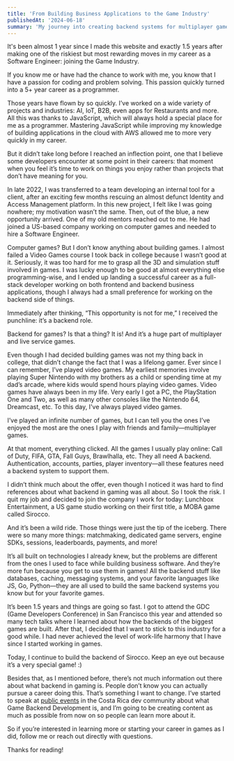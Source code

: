 ```yaml
---
title: 'From Building Business Applications to the Game Industry'
publishedAt: '2024-06-18'
summary: 'My journey into creating backend systems for multiplayer games.'
---
```


It's been almost 1 year since I made this website and exactly 1.5 years after making one of the riskiest but most rewarding moves in my career as a Software Engineer: joining the Game Industry.

If you know me or have had the chance to work with me, you know that I have a passion for coding and problem solving. This passion quickly turned into a 5+ year career as a programmer.

Those years have flown by so quickly. I’ve worked on a wide variety of projects and industries: AI, IoT, B2B, even apps for Restaurants and more. All this was thanks to JavaScript, which will always hold a special place for me as a programmer. Mastering JavaScript while improving my knowledge of building applications in the cloud with AWS allowed me to more very quickly in my career.

But it didn’t take long before I reached an inflection point, one that I believe some developers encounter at some point in their careers: that moment when you feel it’s time to work on things you enjoy rather than projects that don’t have meaning for you.

In late 2022, I was transferred to a team developing an internal tool for a client, after an exciting few months rescuing an almost defunct Identity and Access Management platform. In this new project, I felt like I was going nowhere; my motivation wasn’t the same. Then, out of the blue, a new opportunity arrived. One of my old mentors reached out to me. He had joined a US-based company working on computer games and needed to hire a Software Engineer.

Computer games? But I don’t know anything about building games. I almost failed a Video Games course I took back in college because I wasn’t good at it. Seriously, it was too hard for me to grasp all the 3D and simulation stuff involved in games. I was lucky enough to be good at almost everything else programming-wise, and I ended up landing a successful career as a full-stack developer working on both frontend and backend business applications, though I always had a small preference for working on the backend side of things.

Immediately after thinking, “This opportunity is not for me,” I received the punchline: it’s a backend role.

Backend for games? Is that a thing? It is! And it’s a huge part of multiplayer and live service games.

Even though I had decided building games was not my thing back in college, that didn’t change the fact that I was a lifelong gamer. Ever since I can remember, I’ve played video games. My earliest memories involve playing Super Nintendo with my brothers as a child or spending time at my dad’s arcade, where kids would spend hours playing video games. Video games have always been in my life. Very early I got a PC, the PlayStation One and Two, as well as many other consoles like the Nintendo 64, Dreamcast, etc. To this day, I've always played video games.

I’ve played an infinite number of games, but I can tell you the ones I’ve enjoyed the most are the ones I play with friends and family—multiplayer games.

At that moment, everything clicked. All the games I usually play online: Call of Duty, FIFA, GTA, Fall Guys, Brawlhalla, etc. They all need A backend. Authentication, accounts, parties, player inventory—all these features need a backend system to support them.

I didn’t think much about the offer, even though I noticed it was hard to find references about what backend in gaming was all about. So I took the risk. I quit my job and decided to join the company I work for today: Lunchbox Entertainment, a US game studio working on their first title, a MOBA game called Sirocco.

And it’s been a wild ride. Those things were just the tip of the iceberg. There were so many more things: matchmaking, dedicated game servers, engine SDKs, sessions, leaderboards, payments, and more!

It’s all built on technologies I already knew, but the problems are different from the ones I used to face while building business software. And they’re more fun because you get to use them in games! All the backend stuff like databases, caching, messaging systems, and your favorite languages like JS, Go, Python—they are all used to build the same backend systems you know but for your favorite games.

It’s been 1.5 years and things are going so fast. I got to attend the GDC (Game Developers Conference) in San Francisco this year and attended so many tech talks where I learned about how the backends of the biggest games are built. After that, I decided that I want to stick to this industry for a good while. I had never achieved the level of work-life harmony that I have since I started working in games.

Today, I continue to build the backend of Sirocco. Keep an eye out because it’s a very special game! :)

Besides that, as I mentioned before, there’s not much information out there about what backend in gaming is. People don’t know you can actually pursue a career doing this. That’s something I want to change. I’ve started to speak at [public events](https://www.linkedin.com/feed/update/urn:li:activity:7195120566918356992/) in the Costa Rica dev community about what Game Backend Development is, and I’m going to be creating content as much as possible from now on so people can learn more about it.

So if you’re interested in learning more or starting your career in games as I did, follow me or reach out directly with questions.

Thanks for reading!
